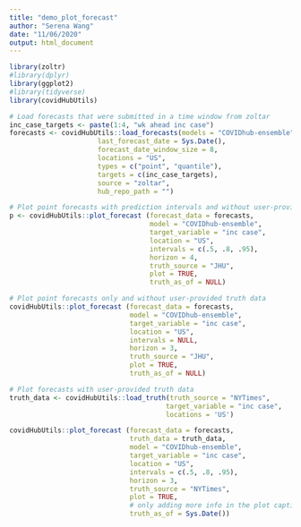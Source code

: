 ```yaml
---
title: "demo_plot_forecast"
author: "Serena Wang"
date: "11/06/2020"
output: html_document
---
```


```r
library(zoltr)
#library(dplyr)
library(ggplot2)
#library(tidyverse)
library(covidHubUtils)
```

```r
# Load forecasts that were submitted in a time window from zoltar
inc_case_targets <- paste(1:4, "wk ahead inc case")
forecasts <- covidHubUtils::load_forecasts(models = "COVIDhub-ensemble",
                      last_forecast_date = Sys.Date(),
                      forecast_date_window_size = 8,
                      locations = "US",
                      types = c("point", "quantile"),
                      targets = c(inc_case_targets),
                      source = "zoltar",
                      hub_repo_path = "")

```

```r
# Plot point forecasts with prediction intervals and without user-provided truth data
p <- covidHubUtils::plot_forecast (forecast_data = forecasts,
                                   model = "COVIDhub-ensemble",
                                   target_variable = "inc case",
                                   location = "US",
                                   intervals = c(.5, .8, .95),
                                   horizon = 4,
                                   truth_source = "JHU",
                                   plot = TRUE,
                                   truth_as_of = NULL)

```


```r
# Plot point forecasts only and without user-provided truth data
covidHubUtils::plot_forecast (forecast_data = forecasts,
                              model = "COVIDhub-ensemble",
                              target_variable = "inc case",
                              location = "US",
                              intervals = NULL,
                              horizon = 3,
                              truth_source = "JHU",
                              plot = TRUE,
                              truth_as_of = NULL)

```

```r
# Plot forecasts with user-provided truth data
truth_data <- covidHubUtils::load_truth(truth_source = "NYTimes",
                                       target_variable = "inc case",
                                       locations = 'US')

covidHubUtils::plot_forecast (forecast_data = forecasts,
                              truth_data = truth_data,
                              model = "COVIDhub-ensemble",
                              target_variable = "inc case",
                              location = "US",
                              intervals = c(.5, .8, .95),
                              horizon = 3,
                              truth_source = "NYTimes",
                              plot = TRUE,
                              # only adding more info in the plot caption now
                              truth_as_of = Sys.Date())


```

